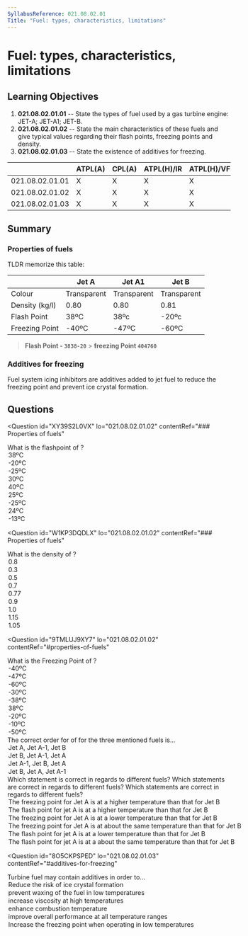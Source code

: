 ```yaml
---
SyllabusReference: 021.08.02.01
Title: "Fuel: types, characteristics, limitations"
---
```


# Fuel: types, characteristics, limitations

## Learning Objectives

1. **021.08.02.01.01** -- State the types of fuel used by a gas turbine engine:
   JET-A; JET-A1; JET-B.
2. **021.08.02.01.02** -- State the main characteristics of these fuels and give
   typical values regarding their flash points, freezing points and density.
3. **021.08.02.01.03** -- State the existence of additives for freezing.

|                 | ATPL(A) | CPL(A) | ATPL(H)/IR | ATPL(H)/VFR | CPL(H) | IR  | CBIR(A) |
| --------------- | ------- | ------ | ---------- | ----------- | ------ | --- | ------- |
| 021.08.02.01.01 | X       | X      | X          | X           | X      |     |         |
| 021.08.02.01.02 | X       | X      | X          | X           | X      |     |         |
| 021.08.02.01.03 | X       | X      | X          | X           | X      |     |         |

## Summary

### Properties of fuels

TLDR memorize this table:

|                | Jet A       | Jet A1      | Jet B       |
| -------------- | ----------- | ----------- | ----------- |
| Colour         | Transparent | Transparent | Transparent |
| Density (kg/l) | 0.80        | 0.80        | 0.81        |
| Flash Point    | 38ºC        | 38ºc        | -20ºc       |
| Freezing Point | -40ºC       | -47ºC       | -60ºC       |

> **Flash Point - `3838-20`** > **freezing Point `404760`**

### Additives for freezing

Fuel system icing inhibitors are additives added to jet fuel to reduce the
freezing point and prevent ice crystal formation.

## Questions

<Question
  id="XY39S2L0VX"
  lo="021.08.02.01.02"
  contentRef="### Properties of fuels"
>
  <Text variant="oneCorrect">
    What is the flashpoint of <Subject />?
  </Text>
  <Option subject={[["jet A"], ["jet A1"]]}>38ºC</Option>
  <Option subject={[["jet B"]]}>-20ºC</Option>
  <Option>-25ºC</Option>
  <Option>30ºC</Option>
  <Option>40ºC</Option>
  <Option>25ºC</Option>
  <Option>-25ºC</Option>
  <Option>24ºC</Option>
  <Option>-13ºC</Option>
</Question>

<Question
  id="W1KP3DQDLX"
  lo="021.08.02.01.02"
  contentRef="### Properties of fuels"
>
  <Text variant="oneCorrect">
    What is the density of <Subject />?
  </Text>
  <Option subject={[["jet A"], ["jet A1"], ["jet B"]]}>0.8</Option>
  <Option>0.3</Option>
  <Option>0.5</Option>
  <Option>0.7</Option>
  <Option>0.77</Option>
  <Option>0.9</Option>
  <Option>1.0</Option>
  <Option>1.15</Option>
  <Option>1.05</Option>
</Question>

<Question
  id="9TMLUJ9XY7"
  lo="021.08.02.01.02"
  contentRef="#properties-of-fuels"
>
  <Text variant="oneCorrect">
    What is the Freezing Point of <Subject />?
  </Text>
  <Option subject={[["jet A"]]}>-40ºC</Option>
  <Option subject={[["jet A1"]]}>-47ºC</Option>
  <Option subject={[["jet B"]]}>-60ºC</Option>
  <Option>-30ºC</Option>
  <Option>-38ºC</Option>
  <Option>38ºC</Option>
  <Option>-20ºC</Option>
  <Option>-10ºC</Option>
  <Option>-50ºC</Option>
</Question>

<Question id="DGWD4STKI4" lo="021.08.02.01.02">
  <Text variant="oneCorrect">
    The correct order for of <Subject /> for the three mentioned fuels is...
  </Text>
  <Option
    subject={[["decreasing freezing points"], ["decreasing Flash points"]]}
  >
    Jet A, Jet A-1, Jet B
  </Option>
  <Option
    subject={[["increasing freezing points"], ["increasing Flash points"]]}
  >
    Jet B, Jet A-1, Jet A
  </Option>
  <Option>Jet A-1, Jet B, Jet A</Option>
  <Option>Jet B, Jet A, Jet A-1</Option>
</Question>

<Question id="Q77Y3MIS9X" lo="021.08.02.01.02">
  <Text variant="oneCorrect">Which statement is correct in regards to different fuels?</Text>
  <Text variant="multipleCorrect" select={5}>Which statements are correct in regards to different fuels?</Text>
  <Text variant="oneTwo">Which statements are correct in regards to different fuels?</Text>

  <Option   alwaysCorrect>
    The freezing point for Jet A is at a higher temperature than that for Jet B
  </Option>
  <Option   alwaysCorrect>
    The flash point for jet A is at a higher temperature than that for Jet B
  </Option>
  <Option >
    The freezing point for Jet A is at a lower temperature than that for Jet B
  </Option>
  <Option >
    The freezing point for Jet A is at about the same temperature than that for
    Jet B
  </Option>
  <Option >
    The flash point for jet A is at a lower temperature than that for Jet B
  </Option>
  <Option >
    The flash point for jet A is at a about the same temperature than that for
    Jet B
  </Option>
</Question>

<Question
  id="8O5CKPSPED"
  lo="021.08.02.01.03"
  contentRef="#additives-for-freezing"
>
  <Text variant="oneCorrect">
    Turbine fuel may contain additives in order to...
  </Text>
  <Option alwaysCorrect>Reduce the risk of ice crystal formation</Option>
  <Option
    alwaysCorrect
    why="waxing of jet fuel describe the transition of jet fuel into a partially crystalline state in low temperatures"
  >
    prevent waxing of the fuel in low temperatures
  </Option>
  <Option>increase viscosity at high temperatures</Option>
  <Option>enhance combustion temperature</Option>
  <Option>improve overall performance at all temperature ranges</Option>
  <Option why="not increasing but decreasing the freezing point would be correct.">
    Increase the freezing point when operating in low temperatures
  </Option>
</Question>
